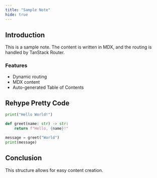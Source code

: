 ```yaml
---
title: "Sample Note"
hide: true
---
```


## Introduction

This is a sample note. The content is written in MDX, and the routing is handled by TanStack Router.

### Features

*   Dynamic routing
*   MDX content
*   Auto-generated Table of Contents

## Rehype Pretty Code

```python title="Sample Code"
print("Hello World!")

def greet(name: str) -> str:
    return f"Hello, {name}!"

message = greet("World")
print(message)
```


## Conclusion

This structure allows for easy content creation.
